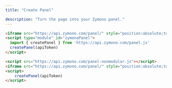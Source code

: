 ```yaml
---
title: "Create Panel"

description: "Turn the page into your Zymono panel."
---
```


<!-- ### Body

<ParamField body="name" type="string">
  This is the name of the user group.
</ParamField>

<ParamField body="user_group_id" type="string">
  This is the ID you use to identify this user group in your database.
</ParamField>

<ParamField body="mapping" type="object">
  This is a JSON mapping of schema id to either the data source that this user group should be
  associated with or id of the datasource you provided when creating it.
</ParamField>

<ParamField body="properties" type="object">
  This is a JSON object for properties assigned to this user group. These will be accessible through
  variables in the dashboards and SQL editor
</ParamField>

### Response

<ResponseField name="success" type="number">
  Indicates whether the call was successful. 1 if successful, 0 if not.
</ResponseField>

<ResponseField name="new_user_group" type="boolean">
  Indicates whether a new user group was created.
</ResponseField>

<ResponseField name="user_group" type="object">

The contents of the user group

<Expandable title="Toggle object">

<ResponseField name="team_id" type="number">
  This is the internal ID for this user group. You don't need to record this information, since
  you will not need to use it.
</ResponseField>

<ResponseField name="token" type="string">
  This is the user group token (userGroupToken or USER_GROUP_TOKEN) that will be used to identify
  which user group is viewing the dashboard. You should save this on your end to use when rendering
  an embedded dashboard.
</ResponseField>

<ResponseField name="name" type="string">
  This is the name of the user group provided in the request body.
</ResponseField>

<ResponseField name="provided_id" type="string">
  This is the user_group_id provided in the request body.
</ResponseField>

<ResponseField name="properties" type="JSON or null">
  This is the properties object if it was provided in the request body
</ResponseField>

</Expandable>

</ResponseField> -->

<RequestExample>

```html Example Request
<iframe src="https://api.zymono.com/panel/" style="position:absolute;top:0;left:0;width:100%;height:100%;border:none;">
<script type="module" id="zymonoPanel">
  import { createPanel } from 'https://api.zymono.com/panel.js'
  createPanel(apiToken)
</script>
```

</RequestExample>

<RequestExample>

```html Example Request
<script src="https://api.zymono.com/panel-nonmodular.js"></script>
<iframe src="https://api.zymono.com/panel/" style="position:absolute;top:0;left:0;width:100%;height:100%;border:none;">
<script>
    createPanel(apiToken)
</script>

```
</RequestExample>

